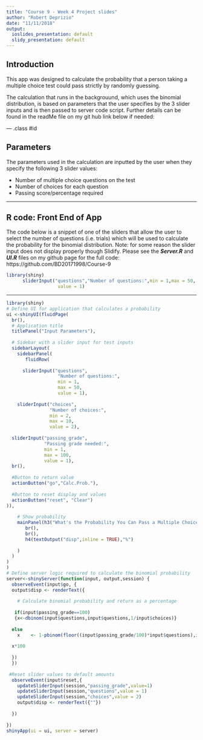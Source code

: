 ```yaml
---
title: "Course 9 - Week 4 Project slides"
author: "Robert Deprizio"
date: "11/11/2018"
output:
  ioslides_presentation: default
  slidy_presentation: default
---
```


## Introduction

This app was designed to calculate the probability that a person taking a multiple choice test could pass strictly by randomly guessing. 

The calculation that runs in the backgrouund, which uses the binomial distribution, is based on parameters that the user specifies by the 3 slider inputs and is then passed to server code script. Further details can be found in the readMe file on my git hub link below if needed:



--- .class #id 

## Parameters

The parameters used in the calculation are inputted by the user when they specify the following 3 slider values:

- Number of multiple choice questions on the test 
- Number of choices for each question 
- Passing score/percentage required 

---

## R code: Front End of App
The code below is a snippet of one of the sliders that allow the user to select the number of questions (i.e. trials) which will be used to calculate the probability for the binomial distribution. Note: for some reason the slider input does not display properly though Slidify. Please see the ***Server.R*** and ***UI.R*** files on my github page for the full code: https://github.com/BD20171998/Course-9  
```r
library(shiny)
      sliderInput("questions","Number of questions:",min = 1,max = 50,
                   value = 1)
```

--- 

```r
library(shiny)
# Define UI for application that calculates a probability
ui <-shinyUI(fluidPage(
  br(),
  # Application title
  titlePanel("Input Parameters"),
  
  # Sidebar with a slider input for test inputs 
  sidebarLayout(
    sidebarPanel(
       fluidRow(
      
      sliderInput("questions",
                   "Number of questions:",
                   min = 1,
                   max = 50,
                   value = 1),
    
    sliderInput("choices",
                "Number of choices:",
                min = 2,
                max = 10,
                value = 2),
    
  sliderInput("passing_grade",
              "Passing grade needed:",
              min = 1,
              max = 100,
              value = 1),
  br(),
  
  #Button to return value
  actionButton("go","Calc.Prob."), 
  
  #Button to reset display and values
  actionButton("reset", "Clear")
)),
  
    # Show probability
    mainPanel(h3("What's the Probability You Can Pass a Multiple Choice Test Strictly by Guessing?"),
       br(),
       br(),
       h4(textOutput("disp",inline = TRUE),"%")
      
    )
  )
)
)
# Define server logic required to calculate the binomial probability
server<-shinyServer(function(input, output,session) {
  observeEvent(input$go, {
  output$disp <- renderText({
    
    # Calculate binomial probability and return as a percentage
    
   if(input$passing_grade==100)
   {x<-dbinom(input$questions,input$questions,1/input$choices)}
    
  else
    x    <- 1-pbinom(floor((input$passing_grade/100)*input$questions),input$questions,1/input$choices)
   
  x*100 
    
  })
  })
  
 #Reset slider values to default amounts
  observeEvent(input$reset,{
    updateSliderInput(session,"passing_grade",value=1)
    updateSliderInput(session,"questions",value = 1)
    updateSliderInput(session,"choices",value = 2)
    output$disp <- renderText({""})
    
  })
  
})
shinyApp(ui = ui, server = server)
```